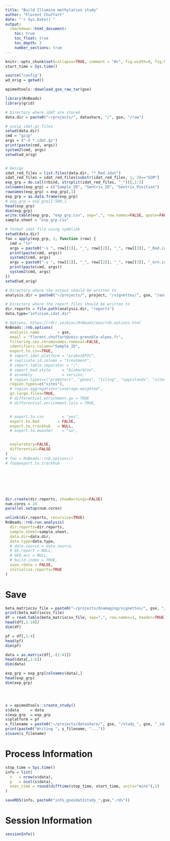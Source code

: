 ```yaml
---
title: "Build Illumina methylation study"
author: "Florent Chuffart"
date: "`r Sys.Date()`"
output: 
  rmarkdown::html_document:
    toc: true
    toc_float: true
    toc_depth: 3
    number_sections: true
---
```



```r
knitr::opts_chunk$set(collapse=TRUE, comment = "#>", fig.width=9, fig.height=6, eval=TRUE, echo=FALSE, results="hide")
start_time = Sys.time()
```

```r
source("config")
wd_orig = getwd()
```

```r
epimedtools::download_gse_raw_tar(gse)

```

```r
library(RnBeads)
library(grid)

# Directory where iDAT are stored
data.dir = paste0("~/projects/", datashare, "/", gse, "/raw")

# unzip idat.gz files
setwd(data.dir)
cmd = "gzip"
args = ("-d *.idat.gz")
print(paste(cmd, args))
system2(cmd, args)
setwd(wd_orig)


# Design
idat_red_files = list.files(data.dir, "*_Red.idat")
idat_red_files = idat_red_files[substr(idat_red_files, 1, 3)=="GSM"]
exp_grp = do.call(rbind, strsplit(idat_red_files, "_"))[,1:3]
colnames(exp_grp) = c("Sample_ID", "Sentrix_ID", "Sentrix_Position")
rownames(exp_grp) = exp_grp[,1]
exp_grp = as.data.frame(exp_grp)
# exp_grp = exp_grp[1:500,]
head(exp_grp)
dim(exp_grp)
write.table(exp_grp, "exp_grp.csv", sep=",", row.names=FALSE, quote=FALSE)
sample.sheet = "exp_grp.csv"

# format idat file using symblink
setwd(data.dir)
foo = apply(exp_grp, 1, function (row) {
  cmd = "ln"
  args = paste0("-s ", row[[1]], "_", row[[2]], "_", row[[3]], "_Red.idat ", row[[2]], "_", row[[3]], "_Red.idat")
  print(paste(cmd, args))
  system2(cmd, args)
  args = paste0("-s ", row[[1]], "_", row[[2]], "_", row[[3]], "_Grn.idat ", row[[2]], "_", row[[3]], "_Grn.idat")
  print(paste(cmd, args))
  system2(cmd, args)
})
setwd(wd_orig)

# Directory where the output should be written to
analysis.dir = paste0("~/projects/", project, "/vignettes/", gse, "/analysis")

# Directory where the report files should be written to
dir.reports = file.path(analysis.dir, "reports")
data.type="infinium.idat.dir"

# Options, https://rdrr.io/bioc/RnBeads/man/rnb.options.html
RnBeads::rnb.options(
  analysis.name        = gse,
  email = "florent.chuffart@univ-grenoble-alpes.fr",
  filtering.sex.chromosomes.removal=FALSE, 
  identifiers.column="Sample_ID",
  export.to.csv=TRUE,
  # import.idat.platform = "probesEPIC",
  # replicate.id.column = "treatment",
  # import.table.separator = ";",
  # import.bed.style     = "bismarkCov",
  # assembly             = version,
  # region.types=c("promoters", "genes", "tiling", "cpgislands", "sites"),
  region.types=c("sites"),
  # region.aggregation="coverage.weighted",
  gz.large.files=TRUE,
  # differential.enrichment.go = TRUE
  # differential.enrichment.lola = TRUE,


  # export.to.csv        = "yes",
  export.to.bed        = FALSE,
  export.to.trackhub   = NULL,
  # export.to.ewasher    = "no",


  exploratory=FALSE,
  differential=FALSE
)
# foo = RnBeads::rnb.options()
# foo$export.to.trackhub







dir.create(dir.reports, showWarnings=FALSE)
num.cores = 24
parallel.setup(num.cores)

unlink(dir.reports, recursive=TRUE)
RnBeads::rnb.run.analysis(
  dir.reports=dir.reports, 
  sample.sheet=sample.sheet, 
  data.dir=data.dir, 
  data.type=data.type,
  # data.source = data.source,
  # GS.report = NULL,
  # GEO.acc = NULL,
  # build.index = TRUE,
  save.rdata = FALSE,
  initialize.reports=TRUE
)

```



# Save

```r
beta_matrixcsv_file = paste0("~/projects/dnamaging/vignettes/", gse, "/analysis/reports/tracks_and_tables_data/csv/betas_1.csv.gz")
print(beta_matrixcsv_file)
df = read.table(beta_matrixcsv_file, sep=",", row.names=1, header=TRUE)
head(df[,1:10])
dim(df)

pf = df[,1:4]
head(pf)
dim(pf)

data = as.matrix(df[,-(1:4)])
head(data[,1:6])
dim(data)

exp_grp = exp_grp[colnames(data),]
head(exp_grp)
dim(exp_grp)




s = epimedtools::create_study()
s$data     = data
s$exp_grp  = exp_grp
s$platform = pf
s_filename = paste0("~/projects/datashare/", gse, "/study_", gse, "_idat_rnbeads.rds")
print(paste0("Writing ", s_filename, "..."))
s$save(s_filename)
```

# Process Information 

```r
stop_time = Sys.time()
info = list(
  n   = nrow(s$data),
  p   = ncol(s$data),
  exec_time = round(difftime(stop_time, start_time, units="mins"),1)
)

saveRDS(info, paste0("info_gseidat2study_",gse,".rds"))
```

# Session Information

```r
sessionInfo()
```







